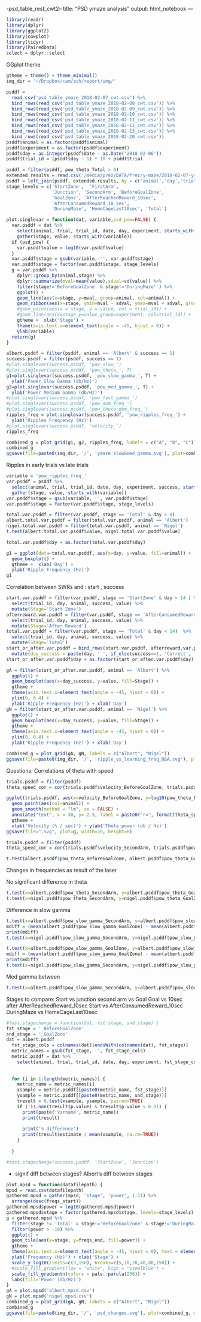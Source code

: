 -psd_table_rest_cwt2--
title: "PSD ymaze analysis"
output: html_notebook
---

```r
library(readr)
library(dplyr)
library(ggplot2)
library(cowplot)
library(tidyr)
library(PairedData)
select = dplyr::select
```

GGplot theme
```r
gtheme = theme() + theme_minimal()
img_dir = '~/Dropbox/cam/ach/report/img/'
```

```r
psddf = 
  read_csv('psd_table_ymaze_2018-02-07_cwt.csv') %>%
  bind_rows(read_csv('psd_table_ymaze_2018-02-08_cwt.csv')) %>%
  bind_rows(read_csv('psd_table_ymaze_2018-02-09_cwt.csv')) %>%
  bind_rows(read_csv('psd_table_ymaze_2018-02-10_cwt.csv')) %>%
  bind_rows(read_csv('psd_table_ymaze_2018-02-11_cwt.csv')) %>%
  bind_rows(read_csv('psd_table_ymaze_2018-02-12_cwt.csv')) %>%
  bind_rows(read_csv('psd_table_ymaze_2018-02-13_cwt.csv')) %>%
  bind_rows(read_csv('psd_table_ymaze_2018-02-20_cwt.csv')) 
psddf$animal = as.factor(psddf$animal)
psddf$experiment = as.factor(psddf$experiment)
psddf$day = as.integer(psddf$date - as.Date('2018-02-06'))
psddf$trial_id = (psddf$day - 1) * 10 + psddf$trial

psddf = filter(psddf, pow_theta_Total > 0)
extended.results = read.csv('/media/prez/DATA/Prez/y-maze/2018-02-07-ymaze_results.csv', sep = ',')
psddf = left_join(psddf, extended.results, by = c('animal','day','trial'))
stage_levels = c('StartZone',  'FirstArm',
                 'Junction', 'SecondArm', 'BeforeGoalZone',
                 'GoalZone', 'AfterReachedReward_10sec', 
                 'AfterConsumedReward_10_sec',  
                 'DuringMaze', 'HomeCageLast10sec', 'Total')
```

```r
plot.singlevar = function(dat, variable,psd_pow=FALSE) {
  var.psddf = dat %>%
    select(animal, trial, trial_id, date, day, experiment, starts_with(variable)) %>%
    gather(stage, value, starts_with(variable))
  if (psd_pow) {
    var.psddf$value = log10(var.psddf$value)
  }
  var.psddf$stage = gsub(variable, '', var.psddf$stage)
  var.psddf$stage = factor(var.psddf$stage, stage_levels)
  g = var.psddf %>%
    dplyr::group_by(animal,stage) %>%
    dplyr::summarize(mval=mean(value),sdval=sd(value)) %>%
    filter(stage!='BeforeGoalZone' & stage!='DuringMaze' ) %>%
    ggplot() +
    geom_line(aes(x=stage, y=mval, group=animal, col=animal)) +
    geom_ribbon(aes(x=stage, ymin=mval - sdval, ymax=mval + sdval, group=animal), alpha=0.3) +
    #geom_point(aes(x = stage, y = value, col = trial_id)) +
    #geom_line(aes(x=stage,y=value,group=experiment, col=trial_id)) +
    gtheme +  xlab('Stage') +
    theme(axis.text.x=element_text(angle = -45, hjust = 0)) +
    ylab(variable) 
  return(g)
}

albert.psddf = filter(psddf, animal == 'Albert' & success == 1)
success.psddf = filter(psddf, success == 1)
#plot.singlevar(success.psddf, 'pow_slow_')
#plot.singlevar(success.psddf, 'pow_theta_', T)
g1=plot.singlevar(success.psddf, 'pow_slow_gamma_', T) +
  ylab('Power Slow Gamma (db/Hz)')
g2=plot.singlevar(success.psddf, 'pow_med_gamma_', T) +
  ylab('Power Medium Gamma (db/Hz)')
#plot.singlevar(success.psddf, 'pow_fast_gamma_')
#plot.singlevar(success.psddf, 'pow_dom_freq_')
#plot.singlevar(success.psddf, 'pow_theta_dom_freq_')
ripples_freq = plot.singlevar(success.psddf, 'pow_ripples_freq_') +
  ylab('Ripples Frequency (Hz)')
#plot.singlevar(success.psddf, 'velocity_')
ripples_freq

combined_g = plot_grid(g1, g2, ripples_freq, labels = c("A", "B", "C"))
combined_g
ggsave(file=paste0(img_dir, '/', 'ymaze_slow&med_gamma.svg'), plot=combined_g, width=12, height=9)

```
Ripples in early trials vs late trials
```r
variable = 'pow_ripples_freq_'
var.psddf = psddf %>%
  select(animal, trial, trial_id, date, day, experiment, success, starts_with(variable)) %>%
  gather(stage, value, starts_with(variable))
var.psddf$stage = gsub(variable, '', var.psddf$stage)
var.psddf$stage = factor(var.psddf$stage, stage_levels)

total.var.psddf = filter(var.psddf, stage == 'Total' & day > 0) 
albert.total.var.psddf = filter(total.var.psddf, animal == 'Albert')
nigel.total.var.psddf = filter(total.var.psddf, animal == 'Nigel')
t.test(albert.total.var.psddf$value, nigel.total.var.psddf$value)

total.var.psddf$day = as.factor(total.var.psddf$day)

g1 = ggplot(data=total.var.psddf, aes(x=day, y=value, fill=animal)) +
  geom_boxplot() +
  gtheme +  xlab('Day') +
  ylab('Ripple Frequency (Hz)') 
g1

```
Correlation between SWRs and : start , success

```r
start.var.psddf = filter(var.psddf, stage == 'StartZone' & day < 14 ) %>% 
  select(trial_id, day, animal, success, value) %>%
  mutate(Stage='Start Zone')
afterreward.var.psddf = filter(var.psddf, stage == 'AfterConsumedReward_10_sec' & day < 14)  %>%
  select(trial_id, day, animal, success, value) %>%
  mutate(Stage='After Reward')
total.var.psddf = filter(var.psddf, stage == 'Total' & day < 14)  %>%
  select(trial_id, day, animal, success, value) %>%
  mutate(Stage='Total')
start_or_after.var.psddf = bind_rows(start.var.psddf, afterreward.var.psddf, total.var.psddf) %>%
  mutate(day_success = paste(day, ' ', if_else(success==1, 'Correct', 'Incorrect')))  
start_or_after.var.psddf$day = as.factor(start_or_after.var.psddf$day)

gA = filter(start_or_after.var.psddf, animal == 'Albert') %>%
  ggplot() +
  geom_boxplot(aes(x=day_success, y=value, fill=Stage)) +
  gtheme +
  theme(axis.text.x=element_text(angle = -45, hjust = 0)) +
  ylim(0, 0.4) +
  ylab('Ripple Frequency (Hz)') + xlab('Day')
gN = filter(start_or_after.var.psddf, animal == 'Nigel') %>%
  ggplot() +
  geom_boxplot(aes(x=day_success, y=value, fill=Stage)) +
  gtheme +
  theme(axis.text.x=element_text(angle = -45, hjust = 0)) +
  ylim(0, 0.4) +
  ylab('Ripple Frequency (Hz)') + xlab('Day')

combined_g = plot_grid(gA, gN, labels = c("Albert", "Nigel"))
ggsave(file=paste0(img_dir, '/', 'ripple_vs_learning_freq_N&A.svg'), plot=combined_g, width=16, height=6)
```


Questions:
Correlations of theta with speed
```r
trials.psddf = filter(psddf)
theta_speed_cor = cor(trials.psddf$velocity_BeforeGoalZone, trials.psddf$pow_theta_BeforeGoalZone, method='pearson')

ggplot(trials.psddf, aes(x=velocity_BeforeGoalZone, y=log10(pow_theta_BeforeGoalZone))) +
  geom_point(aes(col=animal)) +
  geom_smooth(method = "lm", se = FALSE) + 
  annotate("text", x = 30, y=-2.5, label = paste0("r=", format(theta_speed_cor, digits=2))) +
  gtheme +
  xlab('Velocity (% / sec)') + ylab('Theta power (db / Hz)')
ggsave(file=".svg", plot=g, width=10, height=8)
```
```r
trials.psddf = filter(psddf)
theta_speed_cor = cor(trials.psddf$velocity_SecondArm, trials.psddf$pow_theta_dom_freq_SecondArm, method='pearson')

t.test(albert.psddf$pow_theta_BeforeGoalZone, albert.psddf$pow_theta_GoalZone, paired=TRUE)
```

Changes in frequencies as result of the laser

No significant difference in theta 
```r
t.test(x=albert.psddf$pow_theta_SecondArm, y=albert.psddf$pow_theta_GoalZone, paired=TRUE)
t.test(x=nigel.psddf$pow_theta_SecondArm, y=nigel.psddf$pow_theta_GoalZone, paired=TRUE)
```

Difference in slow gamma 
```r
t.test(x=albert.psddf$pow_slow_gamma_SecondArm, y=albert.psddf$pow_slow_gamma_GoalZone, paired=TRUE)
mdiff = (mean(albert.psddf$pow_slow_gamma_GoalZone) - mean(albert.psddf$pow_slow_gamma_SecondArm)) / mean(albert.psddf$pow_slow_gamma_SecondArm)
print(mdiff)
t.test(x=nigel.psddf$pow_slow_gamma_SecondArm, y=nigel.psddf$pow_slow_gamma_GoalZone, paired=TRUE)
```

```r
t.test(x=albert.psddf$pow_slow_gamma_GoalZone, y=albert.psddf$pow_slow_gamma_AfterConsumedReward_10_sec, paired=TRUE)
mdiff = (mean(albert.psddf$pow_slow_gamma_GoalZone) - mean(albert.psddf$pow_slow_gamma_SecondArm)) / mean(albert.psddf$pow_slow_gamma_SecondArm)
print(mdiff)
t.test(x=nigel.psddf$pow_slow_gamma_SecondArm, y=nigel.psddf$pow_slow_gamma_GoalZone, paired=TRUE)
```

Med gamma between
```r
t.test(x=albert.psddf$pow_slow_gamma_SecondArm, y=albert.psddf$pow_slow_gamma_AfterConsumedReward_10_sec, paired=TRUE)
```
Stages to compare:
Start vs junction
second arm vs Goal
Goal vs 10sec after
AfterReachedReward_10sec 
Start vs AfterConsumedReward_10sec
DuringMaze vs HomeCageLast10sec
```r
#test.stagechange = function(dat, fst_stage, snd_stage) { 
fst_stage = '_BeforeGoalZone'
snd_stage = '_GoalZone'
dat = albert.psddf
  fst_stage_cols = colnames(dat)[endsWith(colnames(dat), fst_stage)]
  metric_names = gsub(fst_stage, '', fst_stage_cols)
  metric.psddf = dat %>%
    select(animal, trial, trial_id, date, day, experiment, fst_stage_cols, ends_with(snd_stage))
  
  
  for (i in 1:length(metric_names)) {
    metric_name = metric_names[i]
    xsample = metric.psddf[[paste0(metric_name, fst_stage)]]
    ysample = metric.psddf[[paste0(metric_name, snd_stage)]]
    tresult = t.test(xsample, ysample, paired=TRUE)
    if (!is.nan(tresult$p.value) & tresult$p.value < 0.01) {
      print(paste('Varname', metric_name))
      print(tresult)
      
      print('% difference')
      print(tresult$estimate / mean(xsample, na.rm=TRUE))
    }
    
  }

#test.stagechange(success.psddf, 'StartZone', 'Junction')
```


* signif diff between stages?
Albert's diff between stages

```r
plot.mpsd = function(datafilepath) {
mpsd = read.csv(datafilepath)
gathered.mpsd = gather(mpsd, 'stage', 'power', 1:11) %>%
  arrange(desc(freqs_start))
gathered.mpsd$power = log10(gathered.mpsd$power)
gathered.mpsd$stage = factor(gathered.mpsd$stage, levels=stage_levels)
g = gathered.mpsd %>%
  filter(stage != 'Total' & stage!='BeforeGoalZone' & stage!='DuringMaze' & stage !='AfterConsumedReward_10_sec') %>%
  filter(power > -10) %>%
  ggplot() +
  geom_tile(aes(x=stage, y=freqs_end, fill=power)) +
  gtheme +
  theme(axis.text.x=element_text(angle = -45, hjust = 0), text = element_text(size=15)) +
  ylab('Frequency (Hz)') + xlab('Stage') +
  scale_y_log10(limits=c(3,150), breaks=c(5,10,20,40,80,150)) +
  #scale_fill_gradient(low = "white", high = "steelblue") +
  scale_fill_gradientn(colors = pals::parula(256)) +
  labs(fill='Power (db/Hz)')
}
gA = plot.mpsd('albert_mpsd.csv')
gN = plot.mpsd('nigel_mpsd.csv')
combined_g = plot_grid(gA, gN, labels = c("Albert", "Nigel"))
combined_g
ggsave(file=paste0(img_dir, '/', 'psd_changes.svg'), plot=combined_g, width=12, height=6)
```


